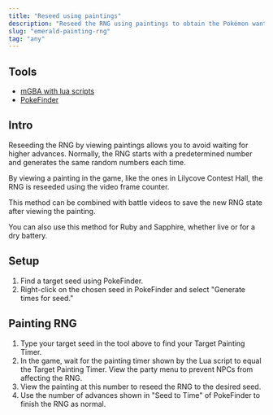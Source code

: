```yaml
---
title: "Reseed using paintings"
description: "Reseed the RNG using paintings to obtain the Pokémon wanted without the long wait"
slug: "emerald-painting-rng"
tag: "any"
---
```


## Tools

- [mGBA with lua scripts](/mgba-setup)
- [PokeFinder](https://github.com/Admiral-Fish/PokeFinder/releases)

## Intro

Reseeding the RNG by viewing paintings allows you to avoid waiting for higher advances. Normally, the RNG starts with a predetermined number and generates the same random numbers each time.

By viewing a painting in the game, like the ones in Lilycove Contest Hall, the RNG is reseeded using the video frame counter.

This method can be combined with battle videos to save the new RNG state after viewing the painting.

You can also use this method for Ruby and Sapphire, whether live or for a dry battery.

## Setup

1. Find a target seed using PokeFinder.
2. Right-click on the chosen seed in PokeFinder and select "Generate times for seed."

## Painting RNG

<PaintingReseed />

1. Type your target seed in the tool above to find your Target Painting Timer.
2. In the game, wait for the painting timer shown by the Lua script to equal the Target Painting Timer. View the party menu to prevent NPCs from affecting the RNG.
3. View the painting at this number to reseed the RNG to the desired seed.
4. Use the number of advances shown in "Seed to Time" of PokeFinder to finish the RNG as normal.
